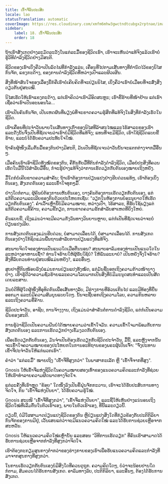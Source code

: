 ```yaml
---
title: ເຂົ້າຈີ່ອັນປະເສີດ
locale: lao
statusTranslation: automatic
coverImage: https://res.cloudinary.com/xmfm6mhw3gwctndtcubgx2rptnae/image/upload/v1740468922/small_cover_tratado_de_psicologia_revolucionaria_a4c0dca4e0.webp
sidebar:
    label: 18. ເຂົ້າຈີ່ອັນປະເສີດ
    order: 18
---
```

ຖ້າເຮົາສັງເກດຢ່າງລະມັດລະວັງໃນແຕ່ລະມື້ຂອງຊີວິດເຮົາ, ເຮົາຈະເຫັນວ່າແທ້ຈິງແລ້ວເຮົາບໍ່ຮູ້ວິທີດໍາລົງຊີວິດຢ່າງມີສະຕິ.

ຊີວິດຂອງເຮົາເບິ່ງຄືວ່າເປັນລົດໄຟທີ່ກໍາລັງແລ່ນ, ເຄື່ອນທີ່ໄປຕາມເສັ້ນທາງທີ່ກໍານົດໄວ້ຂອງນິໄສກົນຈັກ, ແຂງກະດ້າງ, ຂອງການດໍາລົງຊີວິດທີ່ຫວ່າງເປົ່າແລະຜິວເຜີນ.

ສິ່ງທີ່ໜ້າສົນໃຈຂອງເລື່ອງນີ້ກໍຄືເຮົາບໍ່ເຄີຍຄິດທີ່ຈະປ່ຽນນິໄສ, ເບິ່ງຄືວ່າເຮົາບໍ່ເມື່ອຍທີ່ຈະສົ່ງສິ່ງດຽວກັນຢູ່ສະເໝີ.

ນິໄສເຮັດໃຫ້ເຮົາແຂງກະດ້າງ, ແຕ່ເຮົາຄິດວ່າເຮົາມີອິດສະຫຼະ; ເຮົາຂີ້ຮ້າຍທີ່ໜ້າຢ້ານ ແຕ່ເຮົາເຊື່ອວ່າເຮົາເປັນອະພອນໂລ...

ເຮົາເປັນຄົນກົນຈັກ, ເປັນເຫດຜົນທີ່ພຽງພໍທີ່ຈະຂາດຄວາມຮູ້ສຶກທີ່ແທ້ຈິງໃນສິ່ງທີ່ກໍາລັງເຮັດໃນຊີວິດ.

ເຮົາເຄື່ອນທີ່ປະຈໍາວັນພາຍໃນເສັ້ນທາງເກົ່າຂອງນິໄສທີ່ລ້າສະໄໝແລະໄຮ້ສາລະຂອງເຮົາ ແລະດັ່ງນັ້ນຈຶ່ງເປັນທີ່ຊັດເຈນວ່າເຮົາບໍ່ມີຊີວິດທີ່ແທ້ຈິງ; ແທນທີ່ຈະມີຊີວິດ, ເຮົາໃຊ້ຊີວິດແບບຂີ້ຮ້າຍ, ແລະບໍ່ໄດ້ຮັບຄວາມປະທັບໃຈໃໝ່.

ຖ້າຄົນຜູ້ໜຶ່ງເລີ່ມຕົ້ນມື້ຂອງຕົນຢ່າງມີສະຕິ, ມັນເປັນທີ່ຊັດເຈນວ່າວັນນັ້ນຈະແຕກຕ່າງຈາກມື້ອື່ນໆ.

ເມື່ອຄົນເຮົາເອົາຊີວິດທັງໝົດຂອງຕົນ, ຄືກັນກັບມື້ທີ່ຕົນກໍາລັງດໍາລົງຊີວິດ, ເມື່ອບໍ່ປະສິ່ງທີ່ຄວນເຮັດໃນມື້ນີ້ໄວ້ສໍາລັບມື້ອື່ນ, ກໍຈະຮູ້ຢ່າງແທ້ຈິງວ່າການເຮັດວຽກກັບຕົນເອງໝາຍເຖິງຫຍັງ.

ມື້ໃດກໍບໍ່ເຄີຍຂາດຄວາມສໍາຄັນ; ຖ້າເຮົາຕ້ອງການປ່ຽນແປງຢ່າງຮີບດ່ວນແທ້ໆ, ເຮົາຕ້ອງເບິ່ງຕົນເອງ, ສັງເກດຕົນເອງ ແລະເຂົ້າໃຈທຸກໆມື້.

ຢ່າງໃດກໍຕາມ, ຜູ້ຄົນບໍ່ຕ້ອງການເຫັນຕົນເອງ, ບາງຄົນຕ້ອງການເຮັດວຽກກັບຕົນເອງ, ແຕ່ແກ້ຕົວຄວາມລະເລີຍຂອງຕົນດ້ວຍປະໂຫຍກເຊັ່ນ: "ວຽກໃນຫ້ອງການບໍ່ອະນຸຍາດໃຫ້ເຮັດວຽກກັບຕົນເອງ". ຄໍາເວົ້າເຫຼົ່ານີ້ບໍ່ມີຄວາມໝາຍ, ຫວ່າງເປົ່າ, ໄຮ້ສາລະ, ທີ່ຮັບໃຊ້ພຽງແຕ່ແກ້ຕົວຄວາມຂີ້ຄ້ານ, ຄວາມຂີ້ກຽດ, ການຂາດຄວາມຮັກສໍາລັບສາເຫດທີ່ຍິ່ງໃຫຍ່.

ຄົນແບບນີ້, ເຖິງແມ່ນວ່າຈະມີຄວາມກັງວົນທາງວິນຍານຫຼາຍ, ແຕ່ກໍເປັນທີ່ຊັດເຈນວ່າຈະບໍ່ປ່ຽນແປງເລີຍ.

ການສັງເກດຕົນເອງແມ່ນຮີບດ່ວນ, ບໍ່ສາມາດເລື່ອນໄດ້, ບໍ່ສາມາດເລື່ອນໄດ້. ການສັງເກດຕົນເອງຢ່າງໃກ້ຊິດແມ່ນພື້ນຖານສໍາລັບການປ່ຽນແປງທີ່ແທ້ຈິງ.

ສະພາບຈິດໃຈຂອງທ່ານເປັນແນວໃດເມື່ອຕື່ນນອນ? ສະພາບອາລົມຂອງທ່ານເປັນແນວໃດໃນລະຫວ່າງອາຫານເຊົ້າ? ທ່ານໃຈຮ້າຍໃຫ້ຜູ້ຮັບໃຊ້ບໍ? ໃຫ້ພັນລະຍາບໍ? ເປັນຫຍັງຈຶ່ງໃຈຮ້າຍ? ສິ່ງທີ່ລົບກວນທ່ານຢູ່ສະເໝີແມ່ນຫຍັງ?, ແລະອື່ນໆ.

ສູບຢາຫຼືກິນໜ້ອຍລົງບໍ່ແມ່ນການປ່ຽນແປງທັງໝົດ, ແຕ່ມັນຊີ້ບອກເຖິງຄວາມກ້າວໜ້າບາງຢ່າງ. ເຮົາຮູ້ດີວ່າຄວາມຊົ່ວຮ້າຍແລະຄວາມໂລບມາກເປັນສິ່ງທີ່ບໍ່ມີມະນຸດສະທໍາແລະເປັນສັດເດຍລະສານ.

ມັນບໍ່ດີທີ່ຜູ້ໃດຜູ້ໜຶ່ງທີ່ອຸທິດຕົນເພື່ອເສັ້ນທາງລັບ, ມີຮ່າງກາຍທີ່ອ້ວນເກີນໄປ ແລະມີທ້ອງທີ່ຍື່ນອອກມາ ແລະບໍ່ມີຄວາມສົມບູນແບບໃດໆ. ນັ້ນຈະຊີ້ບອກເຖິງຄວາມໂລບ, ຄວາມກິນຫລາຍ ແລະເຖິງຄວາມຂີ້ຄ້ານ.

ຊີວິດປະຈໍາວັນ, ອາຊີບ, ການຈ້າງງານ, ເຖິງແມ່ນວ່າສໍາຄັນຕໍ່ການດໍາລົງຊີວິດ, ແຕ່ກໍເປັນຄວາມຝັນຂອງສະຕິ.

ການຮູ້ວ່າຊີວິດເປັນຄວາມຝັນບໍ່ໄດ້ໝາຍຄວາມວ່າເຂົ້າໃຈມັນ. ຄວາມເຂົ້າໃຈມາພ້ອມກັບການສັງເກດຕົນເອງ ແລະການເຮັດວຽກຢ່າງເຂັ້ມງວດກັບຕົນເອງ.

ເພື່ອເຮັດວຽກກັບຕົນເອງ, ມັນຈໍາເປັນຕ້ອງເຮັດວຽກກັບຊີວິດປະຈໍາວັນ, ມື້ນີ້, ແລະຫຼັງຈາກນັ້ນຈະເຂົ້າໃຈຄວາມໝາຍຂອງປະໂຫຍກໃນການອະທິຖານຂອງພຣະຜູ້ເປັນເຈົ້າ: "ຈົ່ງປະທານເຂົ້າຈີ່ປະຈໍາວັນໃຫ້ແກ່ພວກເຮົາ".

ຄໍາວ່າ "ແຕ່ລະມື້" ໝາຍເຖິງ "ເຂົ້າຈີ່ທີ່ສູງກວ່າ" ໃນພາສາກະເລັກ ຫຼື "ເຂົ້າຈີ່ຈາກທີ່ສູງ".

Gnosis ໃຫ້ເຂົ້າຈີ່ແຫ່ງຊີວິດໃນຄວາມໝາຍສອງເທົ່າຂອງແນວຄວາມຄິດແລະກໍາລັງທີ່ຊ່ວຍໃຫ້ເຮົາທໍາລາຍຄວາມຜິດພາດທາງຈິດໃຈ.

ແຕ່ລະຄັ້ງທີ່ເຮົາຫຼຸດ "ຂ້ອຍ" ໃດໜຶ່ງລົງເປັນຂີ້ຝຸ່ນຈັກກະວານ, ເຮົາຈະໄດ້ຮັບປະສົບການທາງຈິດໃຈ, ກິນ "ເຂົ້າຈີ່ແຫ່ງປັນຍາ", ໄດ້ຮັບຄວາມຮູ້ໃໝ່.

Gnosis ສະເໜີ "ເຂົ້າຈີ່ທີ່ສູງກວ່າ", "ເຂົ້າຈີ່ແຫ່ງປັນຍາ", ແລະຊີ້ໃຫ້ເຫັນຢ່າງແນ່ນອນເຖິງຊີວິດໃໝ່ທີ່ເລີ່ມຕົ້ນໃນຕົວເຮົາເອງ, ພາຍໃນຕົວເຮົາເອງ, ທີ່ນີ້ແລະດຽວນີ້.

ດຽວນີ້, ບໍ່ມີໃຜສາມາດປ່ຽນແປງຊີວິດຂອງຕົນ ຫຼືປ່ຽນແປງສິ່ງໃດທີ່ກ່ຽວຂ້ອງກັບປະຕິກິລິຍາກົນຈັກຂອງການມີຢູ່, ເວັ້ນເສຍແຕ່ວ່າຈະມີແນວຄວາມຄິດໃໝ່ ແລະໄດ້ຮັບການຊ່ວຍເຫຼືອຈາກສະຫວັນ.

Gnosis ໃຫ້ແນວຄວາມຄິດໃໝ່ເຫຼົ່ານັ້ນ ແລະສອນ "ວິທີການເຮັດວຽກ" ທີ່ຄົນເຮົາສາມາດໄດ້ຮັບການຊ່ວຍເຫຼືອຈາກກໍາລັງທີ່ສູງກວ່າຈິດໃຈ.

ເຮົາຕ້ອງກະກຽມສູນກາງຕ່ໍາກວ່າຂອງຮ່າງກາຍຂອງເຮົາເພື່ອຮັບແນວຄວາມຄິດແລະກໍາລັງທີ່ມາຈາກສູນກາງທີ່ສູງກວ່າ.

ໃນການເຮັດວຽກກັບຕົນເອງບໍ່ມີສິ່ງໃດທີ່ຄວນດູຖູກ. ຄວາມຄິດໃດໆ, ບໍ່ວ່າຈະນ້ອຍປານໃດກໍຕາມ, ສົມຄວນໄດ້ຮັບການສັງເກດ. ອາລົມທາງລົບ, ປະຕິກິລິຍາ, ແລະອື່ນໆ, ຕ້ອງໄດ້ຮັບການສັງເກດ.

